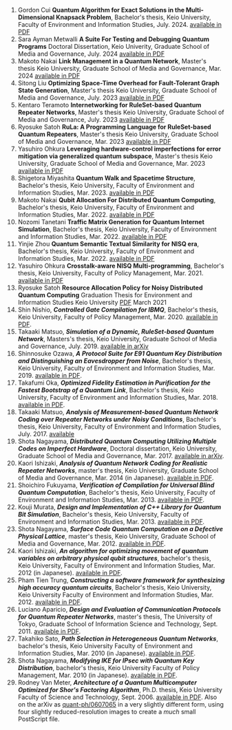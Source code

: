 1. Gordon Cui
   **Quantum Algorithm for Exact Solutions in the Multi-Dimensional Knapsack Problem**,
   Bachelor's thesis, Keio University, Faculty of Environment and Information Studies, July. 2024.
   [available in PDF](publications/syui_thesis.pdf)
1. Sara Ayman Metwalli
   **A Suite For Testing and Debugging Quantum Programs**
   Doctoral Dissertation, Keio Univerity, Graduate School of Media and Governance, July. 2024
   [available in PDF](publications/thesis_sara_arvix.pdf)
1. Makoto Nakai
   **Link Management in a Quantum Network**,
   Master's thesis Keio University, Graduate School of Media and Governance, Mar. 2024
   [available in PDF](publications/dave_mthesis.pdf)
1. Sitong Liu
   **Optimizing Space-Time Overhead for Fault-Tolerant Graph State Generation**,
   Master's thesis Keio University, Graduate School of Media and Governance, July. 2023
   [available in PDF](publications/sitong_master_thesis.pdf)
1. Kentaro Teramoto
   **Internetworking for RuleSet-based Quantum Repeater Networks**,
   Master's thesis Keio University, Graduate School of Media and Governance, July. 2023
   [available in PDF](publications/zigen-master-thesis.pdf)
1. Ryosuke Satoh
   **RuLa: A Programming Language for RuleSet-based Quantum Repeaters**,
   Master's thesis Keio University, Graduate School of Media and Governance, Mar. 2023
   [available in PDF](publications/cocori_mthesis.pdf)
1. Yasuhiro Ohkura
   **Leveraging hardware-control imperfections for error mitigation via generalized quantum subspace**,
   Master's thesis Keio University, Graduate School of Media and Governance, Mar. 2023
   [available in PDF](publications/rum-masters-thesis-final-2303.pdf)
1. Shigetora Miyashita
   **Quantum Walk and Spacetime Structure**,
   Bachelor's thesis, Keio University, Faculty of Environment and Information Studies, Mar. 2023.
   [available in PDF](publications/shingy-thesis.pdf)
1. Makoto Nakai
   **Qubit Allocation For Distributed Quantum Computing**,
   Bachelor's thesis, Keio University, Faculty of Environment and Information Studies, Mar. 2022.
   [available in PDF](publications/dave_bthesis.pdf)
1. Nozomi Tanetani
   **Traffic Matrix Generation for Quantum Internet Simulation**,
   Bachelor's thesis, Keio University, Faculty of Environment and Information Studies, Mar. 2022.
   [available in PDF](publications/thesis21-zomi.pdf)
1. Yinjie Zhou
   **Quantum Semantic Textual Similarity for NISQ era**,
   Bachelor's thesis, Keio University, Faculty of Environment and Information Studies, Mar. 2022.
   [available in PDF](publications/syu_bthesis.pdf)
1. Yasuhiro Ohkura
   **Crosstalk-aware NISQ Multi-programming**,
   Bachelor's thesis, Keio University, Faculty of Policy Management, Mar. 2021.
   [available in PDF](publications/rum_bthesis.pdf)
1. Ryosuke Satoh
   **Resource Allocation Policy for Noisy Distributed Quantum Computing**
   Graduation Thesis for Environment and Information Studies Keio University [PDF](publications/cocori_GP_final_compressed.pdf) March 2021
1. Shin Nishio,
   **_Controlled Gate Compilation for IBMQ_**,
   Bachelor's thesis, Keio University, Faculty of Policy Management, Mar. 2020.
   [available in PDF](publications/parton_bthesis.pdf).
1. Takaaki Matsuo,
   **_Simulation of a Dynamic, RuleSet-based Quantum Network_**,
   Masters's thesis, Keio University, Graduate School of Media and Governance, July. 2019.
   [available in arXiv](https://arxiv.org/pdf/1908.10758.pdf)
1. Shinnosuke Ozawa,
   **_A Protocol Suite for E91 Quantum Key Distribution and Distinguishing an Eavesdropper from Noise_**,
   Bachelor's thesis, Keio University, Faculty of Environment and Information Studies, Mar. 2019.
   [available in PDF](publications/chanou_bthesis.pdf).
1. Takafumi Oka,
   **_Optimized Fidelity Estimation in Purification for the Fastest Bootstrap of a Quantum Link_**,
   Bachelor's thesis, Keio University, Faculty of Environment and Information Studies, Mar. 2018.
   [available in PDF](publications/takafumi_bachelors_thesis.pdf).
1. Takaaki Matsuo,
   **_Analysis of Measurement-based Quantum Network Coding over Repeater Networks under Noisy Conditions_**,
   Bachelor's thesis, Keio University, Faculty of Environment and Information Studies, July. 2017.
   [available](publications/thesis_kaaki_20170719.pdf)
1. Shota Nagayama,
   **_Distributed Quantum Computing Utilizing Multiple Codes on Imperfect Hardware_**,
   Doctoral dissertation, Keio University, Graduate School of Media and Governance, Mar. 2017.
   [available in arXiv](https://arxiv.org/abs/1704.02620).
1. Kaori Ishizaki,
   **_Analysis of Quantum Network Coding for Realistic Repeater Networks_**,
   master's thesis, Keio University, Graduate School of Media and Governance, Mar. 2014 (in Japanese).
   [available in PDF](publications/kaori_mthesis.pdf).
1. Shoichiro Fukuyama,
   **_Verification of Compilation for Universal Blind Quantum Computation_**,
   Bachelor's thesis, Keio University, Faculty of Environment and Information Studies, Mar. 2013.
   [available in PDF](publications/fukuyama_bthesis.pdf).
1. Kouji Murata,
   **_Design and Implementation of C++ Library for Quantum Bit Simulation_**,
   Bachelor's thesis, Keio University, Faculty of Environment and Information Studies, Mar. 2013.
   [available in PDF](publications/malt_bthesis.pdf).
1. Shota Nagayama,
   **_Surface Code Quantum Computation on a Defective Physical Lattice_**,
   master's thesis, Keio University, Graduate School of Media and Governance, Mar. 2012.
   [available in PDF](publications/nagayama_m-thesis.pdf).
1. Kaori Ishizaki,
   **_An algorithm for optimizing movement of quantum variables on arbitrary physical qubit structures_**,
   bachelor's thesis, Keio University, Faculty of Environment and Information Studies, Mar. 2012 (in Japanese).
   [available in PDF](publications/kaori_bthesis.pdf).
1. Pham Tien Trung,
   **_Constructing a software framework for synthesizing high accuracy quantum circuits_**,
   Bachelor's thesis, Keio University, Keio University Faculty of Environment and Information Studies, Mar. 2012.
   [available in PDF](publications/pham_bthesis.pdf).
1. Luciano Aparicio,
   **_Design and Evaluation of Communication Protocols for Quantum Repeater Networks_**,
   master's thesis, The University of Tokyo, Graduate School of Information Science and Technology, Sept. 2011.
   [available in PDF](publications/Aparicio-master-thesis.pdf).
1. Takahiko Sato,
   **_Path Selection in Heterogeneous Quantum Networks_**,
   bachelor's thesis, Keio University Faculty of Environment and Information Studies, Mar. 2010 (in Japanese).
   [available in PDF](publications/satoh-bachelor-thesis.pdf).
1. Shota Nagayama,
   **_Modifying IKE for IPsec with Quantum Key Distribution_**,
   bachelor's thesis, Keio University Faculty of Policy Management, Mar. 2010 (in Japanese).
   [available in PDF](publications/nagayama_b-thesis.pdf).
1. Rodney Van Meter,
   **_Architecture of a Quantum Multicomputer Optimized for Shor's Factoring Algorithm_**,
   Ph.D. thesis, Keio University Faculty of Science and Technology, Sept. 2006.
   [available in PDF](publications/van-meter-thesis-final-a4.pdf). Also on the arXiv as [quant-ph/0607065](http://arxiv.org/abs/quant-ph/0607065) in a very slightly different form, using four slightly reduced-resolution images to create a _much_ small PostScript file.
